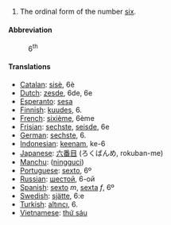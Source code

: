 # The ordinal form of the number [[six]].

====Abbreviation====
:6<sup>th</sup>

====Translations====

*[[Catalan]]: [[sisè]], 6è
*[[Dutch]]: [[zesde]], 6de, 6e
*[[Esperanto]]: [[sesa]]
*[[Finnish]]: [[kuudes]], 6.
*[[French]]: [[sixième]], 6ème
*[[Frisian]]: [[sechste]], [[seisde]], 6e
*[[German]]: [[sechste]], 6.
*[[Indonesian]]: [[keenam]], ke-6
*[[Japanese]]: [[六番目]] (ろくばんめ, rokuban-me)
*[[Manchu]]: ([[ningguci]])
*[[Portuguese]]: [[sexto]], 6º
*[[Russian]]: [[шестой]], 6-ой
*[[Spanish]]: [[sexto]] ''m'', [[sexta]] ''f'', 6º
*[[Swedish]]: [[sjätte]], 6:e
*[[Turkish]]: [[altıncı]], 6.
*[[Vietnamese]]: [[thứ sáu]]